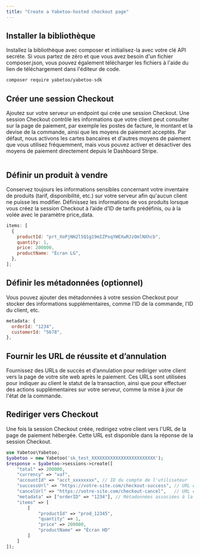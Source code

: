 ```yaml
---
title: "Create a Yabetoo-hosted checkout page"
---
```


## Installer la bibliothèque

Installez la bibliothèque avec composer et initialisez-la avec votre clé API secrète. Si vous partez de zéro et que vous avez besoin d'un fichier composer.json, vous pouvez également télécharger les fichiers à l'aide du lien de téléchargement dans l'éditeur de code.

```bash
composer require yabetoo/yabetoo-sdk
```

## Créer une session Checkout

Ajoutez sur votre serveur un endpoint qui crée une session Checkout. Une session Checkout contrôle les informations que votre client peut consulter sur la page de paiement, par exemple les postes de facture, le montant et la devise de la commande, ainsi que les moyens de paiement acceptés. Par défaut, nous activons les cartes bancaires et d'autres moyens de paiement que vous utilisez fréquemment, mais vous pouvez activer et désactiver des moyens de paiement directement depuis le Dashboard Stripe.

```javascript

```

## Définir un produit à vendre

Conservez toujours les informations sensibles concernant votre inventaire de produits (tarif, disponibilité, etc.) sur votre serveur afin qu'aucun client ne puisse les modifier. Définissez les informations de vos produits lorsque vous créez la session Checkout à l’aide d’ID de tarifs prédéfinis, ou à la volée avec le paramètre price_data.

```javascript
items: [
  {
    productId: "prt_XoPjNH2l5Q1g19mIZPxqYWEXwRJzOmlNXhcb",
    quantity: 1,
    price: 200000,
    productName: "Écran LG",
  },
];
```

## Définir les métadonnées (optionnel)

Vous pouvez ajouter des métadonnées à votre session Checkout pour stocker des informations supplémentaires, comme l'ID de la commande, l'ID du client, etc.

```javascript
metadata: {
  orderId: "1234",
  customerId: "5678",
},
```

## Fournir les URL de réussite et d’annulation

Fournissez des URLs de succès et d’annulation pour rediriger votre client vers la page de votre site web après le paiement. Ces URLs sont utilisées pour indiquer au client le statut de la transaction, ainsi que pour effectuer des actions supplémentaires sur votre serveur, comme la mise à jour de l'état de la commande.

## Rediriger vers Checkout

Une fois la session Checkout créée, redirigez votre client vers l'URL de la page de paiement hébergée. Cette URL est disponible dans la réponse de la session Checkout.

<RequestExample>

```php Créer une session Checkout
use Yabetoo\Yabetoo;
$yabetoo = new Yabetoo('sk_test_XXXXXXXXXXXXXXXXXXXXXXXX');
$response = $yabetoo->sessions->create([
    "total" => 200000,
    "currency" => "xaf",
    "accountId" => "acct_xxxxxxxx", // ID du compte de l'utilisateur
    "successUrl" => "https://votre-site.com/checkout-success", // URL en cas de succès
    "cancelUrl" => "https://votre-site.com/checkout-cancel",   // URL en cas d'annulation
    "metadata" => ["orderID" => "1234"], // Métadonnées associées à la session
    "items" => [
        [
            "productId" => "prod_12345",
            "quantity" => 1,
            "price" => 200000,
            "productName" => "Écran HD"
        ]
    ]
]);
```

</RequestExample>

